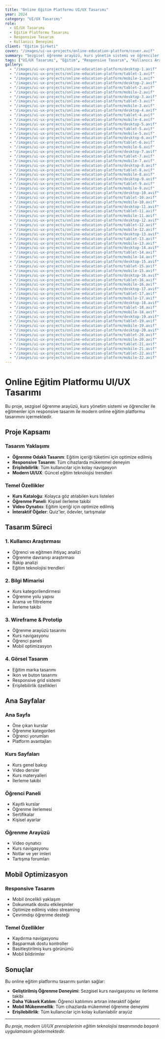 ```yaml
---
title: "Online Eğitim Platformu UI/UX Tasarımı"
year: 2024
category: "UI/UX Tasarımı"
role:
  - UI/UX Tasarımı
  - Eğitim Platformu Tasarımı
  - Responsive Tasarım
  - Kullanıcı Deneyimi
client: "Eğitim Şirketi"
cover: "/images/ui-ux-projects/online-education-platform/cover.avif"
summary: "Sezgisel öğrenme arayüzü, kurs yönetim sistemi ve öğrenciler ile eğitmenler için responsive tasarım ile modern online eğitim platformu tasarımı."
tags: ["UI/UX Tasarımı", "Eğitim", "Responsive Tasarım", "Kullanıcı Arayüzü", "Kullanıcı Deneyimi", "Web Tasarımı"]
gallery:
  - "/images/ui-ux-projects/online-education-platform/desktop-1.avif"
  - "/images/ui-ux-projects/online-education-platform/tablet-1.avif"
  - "/images/ui-ux-projects/online-education-platform/mobile-1.avif"
  - "/images/ui-ux-projects/online-education-platform/desktop-2.avif"
  - "/images/ui-ux-projects/online-education-platform/tablet-2.avif"
  - "/images/ui-ux-projects/online-education-platform/mobile-2.avif"
  - "/images/ui-ux-projects/online-education-platform/desktop-3.avif"
  - "/images/ui-ux-projects/online-education-platform/tablet-3.avif"
  - "/images/ui-ux-projects/online-education-platform/mobile-3.avif"
  - "/images/ui-ux-projects/online-education-platform/desktop-4.avif"
  - "/images/ui-ux-projects/online-education-platform/tablet-4.avif"
  - "/images/ui-ux-projects/online-education-platform/mobile-4.avif"
  - "/images/ui-ux-projects/online-education-platform/desktop-5.avif"
  - "/images/ui-ux-projects/online-education-platform/tablet-5.avif"
  - "/images/ui-ux-projects/online-education-platform/mobile-5.avif"
  - "/images/ui-ux-projects/online-education-platform/desktop-6.avif"
  - "/images/ui-ux-projects/online-education-platform/tablet-6.avif"
  - "/images/ui-ux-projects/online-education-platform/mobile-6.avif"
  - "/images/ui-ux-projects/online-education-platform/desktop-7.avif"
  - "/images/ui-ux-projects/online-education-platform/tablet-7.avif"
  - "/images/ui-ux-projects/online-education-platform/mobile-7.avif"
  - "/images/ui-ux-projects/online-education-platform/desktop-8.avif"
  - "/images/ui-ux-projects/online-education-platform/tablet-8.avif"
  - "/images/ui-ux-projects/online-education-platform/mobile-8.avif"
  - "/images/ui-ux-projects/online-education-platform/desktop-9.avif"
  - "/images/ui-ux-projects/online-education-platform/tablet-9.avif"
  - "/images/ui-ux-projects/online-education-platform/mobile-9.avif"
  - "/images/ui-ux-projects/online-education-platform/desktop-10.avif"
  - "/images/ui-ux-projects/online-education-platform/tablet-10.avif"
  - "/images/ui-ux-projects/online-education-platform/mobile-10.avif"
  - "/images/ui-ux-projects/online-education-platform/desktop-11.avif"
  - "/images/ui-ux-projects/online-education-platform/tablet-11.avif"
  - "/images/ui-ux-projects/online-education-platform/mobile-11.avif"
  - "/images/ui-ux-projects/online-education-platform/desktop-12.avif"
  - "/images/ui-ux-projects/online-education-platform/tablet-12.avif"
  - "/images/ui-ux-projects/online-education-platform/mobile-12.avif"
  - "/images/ui-ux-projects/online-education-platform/desktop-13.avif"
  - "/images/ui-ux-projects/online-education-platform/tablet-13.avif"
  - "/images/ui-ux-projects/online-education-platform/mobile-13.avif"
  - "/images/ui-ux-projects/online-education-platform/desktop-14.avif"
  - "/images/ui-ux-projects/online-education-platform/tablet-14.avif"
  - "/images/ui-ux-projects/online-education-platform/mobile-14.avif"
  - "/images/ui-ux-projects/online-education-platform/desktop-15.avif"
  - "/images/ui-ux-projects/online-education-platform/tablet-15.avif"
  - "/images/ui-ux-projects/online-education-platform/mobile-15.avif"
  - "/images/ui-ux-projects/online-education-platform/desktop-16.avif"
  - "/images/ui-ux-projects/online-education-platform/tablet-16.avif"
  - "/images/ui-ux-projects/online-education-platform/mobile-16.avif"
  - "/images/ui-ux-projects/online-education-platform/desktop-17.avif"
  - "/images/ui-ux-projects/online-education-platform/tablet-17.avif"
  - "/images/ui-ux-projects/online-education-platform/mobile-17.avif"
  - "/images/ui-ux-projects/online-education-platform/desktop-18.avif"
  - "/images/ui-ux-projects/online-education-platform/tablet-18.avif"
  - "/images/ui-ux-projects/online-education-platform/mobile-18.avif"
  - "/images/ui-ux-projects/online-education-platform/desktop-19.avif"
  - "/images/ui-ux-projects/online-education-platform/tablet-19.avif"
  - "/images/ui-ux-projects/online-education-platform/mobile-19.avif"
  - "/images/ui-ux-projects/online-education-platform/desktop-20.avif"
  - "/images/ui-ux-projects/online-education-platform/tablet-20.avif"
  - "/images/ui-ux-projects/online-education-platform/mobile-20.avif"
  - "/images/ui-ux-projects/online-education-platform/tablet-21.avif"
  - "/images/ui-ux-projects/online-education-platform/mobile-21.avif"
  - "/images/ui-ux-projects/online-education-platform/tablet-22.avif"
  - "/images/ui-ux-projects/online-education-platform/mobile-22.avif"
---
```


# Online Eğitim Platformu UI/UX Tasarımı

Bu proje, sezgisel öğrenme arayüzü, kurs yönetim sistemi ve öğrenciler ile eğitmenler için responsive tasarım ile modern online eğitim platformu tasarımını içermektedir.

## Proje Kapsamı

### Tasarım Yaklaşımı
- **Öğrenme Odaklı Tasarım**: Eğitim içeriği tüketimi için optimize edilmiş
- **Responsive Tasarım**: Tüm cihazlarda mükemmel deneyim
- **Erişilebilirlik**: Tüm kullanıcılar için kolay navigasyon
- **Modern UI/UX**: Güncel eğitim teknolojisi trendleri

### Temel Özellikler
- **Kurs Kataloğu**: Kolayca göz atılabilen kurs listeleri
- **Öğrenme Paneli**: Kişisel ilerleme takibi
- **Video Oynatıcı**: Eğitim içeriği için optimize edilmiş
- **İnteraktif Öğeler**: Quiz'ler, ödevler, tartışmalar

## Tasarım Süreci

### 1. Kullanıcı Araştırması
- Öğrenci ve eğitmen ihtiyaç analizi
- Öğrenme davranışı araştırması
- Rakip analizi
- Eğitim teknolojisi trendleri

### 2. Bilgi Mimarisi
- Kurs kategorilendirmesi
- Öğrenme yolu yapısı
- Arama ve filtreleme
- İlerleme takibi

### 3. Wireframe & Prototip
- Öğrenme arayüzü tasarımı
- Kurs navigasyonu
- Öğrenci paneli
- Mobil optimizasyon

### 4. Görsel Tasarım
- Eğitim marka tasarımı
- İkon ve buton tasarımı
- Responsive grid sistemi
- Erişilebilirlik özellikleri

## Ana Sayfalar

### Ana Sayfa
- Öne çıkan kurslar
- Öğrenme kategorileri
- Öğrenci yorumları
- Platform avantajları

### Kurs Sayfaları
- Kurs genel bakışı
- Video dersler
- Kurs materyalleri
- İlerleme takibi

### Öğrenci Paneli
- Kayıtlı kurslar
- Öğrenme ilerlemesi
- Sertifikalar
- Kişisel ayarlar

### Öğrenme Arayüzü
- Video oynatıcı
- Kurs navigasyonu
- Notlar ve yer imleri
- Tartışma forumları

## Mobil Optimizasyon

### Responsive Tasarım
- Mobil öncelikli yaklaşım
- Dokunmatik dostu etkileşimler
- Optimize edilmiş video streaming
- Çevrimdışı öğrenme desteği

### Temel Özellikler
- Kaydırma navigasyonu
- Başparmak dostu kontroller
- Basitleştirilmiş kurs görünümü
- Mobil bildirimler

## Sonuçlar

Bu online eğitim platformu tasarımı şunları sağlar:
- **Geliştirilmiş Öğrenme Deneyimi**: Sezgisel kurs navigasyonu ve ilerleme takibi
- **Daha Yüksek Katılım**: Öğrenci katılımını artıran interaktif öğeler
- **Mobil Mükemmellik**: Tüm cihazlarda mükemmel öğrenme deneyimi
- **Erişilebilirlik**: Tüm kullanıcılar için kolay kullanılabilir arayüz

---

*Bu proje, modern UI/UX prensiplerinin eğitim teknolojisi tasarımında başarılı uygulamasını göstermektedir.*
